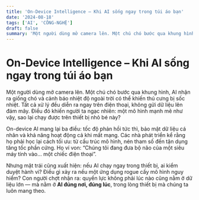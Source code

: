 ```yaml
---
title: 'On-Device Intelligence – Khi AI sống ngay trong túi áo bạn'
date: '2024-08-18'
tags: ['AI', 'CÔNG-NGHỆ']
draft: false
summary: 'Một người dùng mở camera lên. Một chú chó bước qua khung hình, AI nhận ra giống chó và cảnh báo nhiệ'
---
```


# On-Device Intelligence – Khi AI sống ngay trong túi áo bạn

Một người dùng mở camera lên. Một chú chó bước qua khung hình, AI nhận ra giống chó và cảnh báo nhiệt độ ngoài trời có thể khiến thú cưng bị sốc nhiệt. Tất cả xử lý đều diễn ra ngay trên điện thoại, không gửi dữ liệu lên đám mây. Điều đó khiến người ta ngạc nhiên: một mô hình mạnh mẽ như vậy, sao lại chạy được trên thiết bị nhỏ bé này?

On-device AI mang lại ba điều: tốc độ phản hồi tức thì, bảo mật dữ liệu cá nhân và khả năng hoạt động cả khi mất mạng. Các nhà phát triển kể rằng họ phải học lại cách tối ưu: từ cấu trúc mô hình, nén tham số đến tận dụng tăng tốc phần cứng. Họ ví von: “Chúng tôi đang đưa bộ não của một siêu máy tính vào… một chiếc điện thoại”.

Nhưng mặt trái cũng xuất hiện: nếu AI chạy ngay trong thiết bị, ai kiểm duyệt hành vi? Điều gì xảy ra nếu một ứng dụng rogue cấy mô hình nguy hiểm? Con người chợt nhận ra: quyền lực không phải lúc nào cũng nằm ở dữ liệu lớn — mà nằm ở **AI đúng nơi, đúng lúc**, trong lòng thiết bị mà chúng ta luôn mang theo.